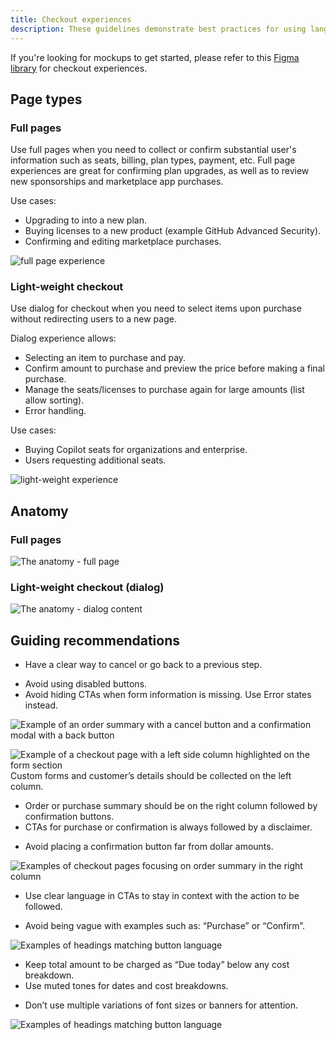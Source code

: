 ```yaml
---
title: Checkout experiences
description: These guidelines demonstrate best practices for using language sharable components for billing, payment information and designing custom versions of our checkout pages. 
---
```


If you're looking for mockups to get started, please refer to this [Figma library](https://www.figma.com/file/UtZycS2oSOn2kPmoTd6gkE/Checkout-experiences?type=design&node-id=422-94602&mode=design) for checkout experiences.

## Page types

### Full pages
Use full pages when you need to collect or confirm substantial user's information such as seats, billing, plan types, payment, etc. 
Full page experiences are great for confirming plan upgrades, as well as to review new sponsorships and marketplace app purchases.

Use cases:
- Upgrading to into a new plan.
- Buying licenses to a new product (example GitHub Advanced Security).
- Confirming and editing marketplace purchases.

![full page experience](https://user-images.githubusercontent.com/3300215/264173562-74a06953-df27-471c-a220-aed19b363eac.png)


### Light-weight checkout
Use dialog for checkout when you need to select items upon purchase without redirecting users to a new page. 

Dialog experience allows:
- Selecting an item to purchase and pay.
- Confirm amount to purchase and preview the price before making a final purchase.
- Manage the seats/licenses to purchase again for large amounts (list allow sorting).
- Error handling.

Use cases:
- Buying Copilot seats for organizations and enterprise.
- Users requesting additional seats.

![light-weight experience](https://user-images.githubusercontent.com/3300215/264173568-b68d4383-7c2a-4b08-8ac9-2e56a63a4422.png)


## Anatomy

### Full pages
![The anatomy - full page](https://user-images.githubusercontent.com/3300215/264173571-f710974f-aa87-4c42-ba86-f6a135fa7c31.png)

### Light-weight checkout (dialog)

![The anatomy - dialog content](https://user-images.githubusercontent.com/3300215/263131370-5e221bc1-a744-4cf2-9297-a70ac013bc99.png)

## Guiding recommendations

<DoDontContainer>
<Do>

- Have a clear way to cancel or go back to a previous step.

</Do>
<Dont>

- Avoid using disabled buttons.
- Avoid hiding CTAs when form information is missing. Use Error states instead.

</Dont>
</DoDontContainer>

![Example of an order summary with a cancel button and a confirmation modal with a back button](https://user-images.githubusercontent.com/3300215/264173573-154d5b91-cae5-4cb0-8d8f-e03729cc44e5.png)

<DoDontContainer stacked>
  <Do>
    <img
      src="https://user-images.githubusercontent.com/3300215/264173576-b146c55c-ede1-4a62-b572-841404889e24.png"
      alt="Example of a checkout page with a left side column highlighted on the form section"
    />
    <Caption>
      Custom forms and customer’s details should be collected on the left column.
    </Caption>
  </Do>
  </DoDontContainer>

<DoDontContainer>
<Do>

- Order or purchase summary should be on the right column followed by confirmation buttons.
- CTAs for purchase or confirmation is always followed by a disclaimer.

</Do>
<Dont>

- Avoid placing a confirmation button far from dollar amounts.

</Dont>
</DoDontContainer>

![Examples of checkout pages focusing on order summary in the right column](https://user-images.githubusercontent.com/3300215/264173578-f073d87e-8938-421d-8c71-f4bdcb35c999.png)

<DoDontContainer>
<Do>

- Use clear language in CTAs to stay in context with the action to be followed.

</Do>
<Dont>

- Avoid being vague with examples such as: “Purchase” or “Confirm”.

</Dont>
</DoDontContainer>

![Examples of headings matching button language](https://user-images.githubusercontent.com/3300215/264173580-5db08738-1648-430e-b0dc-736a2a0fe1f7.png)

<DoDontContainer>
<Do>

- Keep total amount to be charged as “Due today” below any cost breakdown.
- Use muted tones for dates and cost breakdowns.

</Do>
<Dont>

- Don’t use multiple variations of font sizes or banners for attention.

</Dont>
</DoDontContainer>

![Examples of headings matching button language](https://user-images.githubusercontent.com/3300215/264424153-c3466ffb-370d-48a4-9dc5-1bdc1b0f60e3.png)
